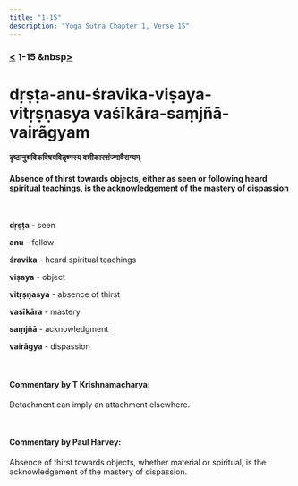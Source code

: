 ```yaml
---
title: "1-15"
description: "Yoga Sutra Chapter 1, Verse 15"
---
```


### [<](/Chapter-1/1-14) 1-15 &nbsp[>](/Chapter-1/1-16/)

# dṛṣṭa-anu-śravika-viṣaya-vitṛṣṇasya vaśīkāra-saṃjñā-vairãgyam

#### दृष्टानुश्रविकविषयवितृष्णस्य वशीकारसंज्णावैराग्यम्

#### Absence of thirst towards objects, either as seen or following heard spiritual teachings, is the acknowledgement of the mastery of dispassion

<br />

**dṛṣṭa** - seen <br />

**anu** - follow <br />

**śravika** - heard spiritual teachings <br />

**viṣaya** - object <br />

**vitṛṣṇasya** - absence of thirst <br />

**vaśīkāra** - mastery <br />

**saṃjñā** - acknowledgment <br />

**vairāgya** - dispassion <br />

<br />

#### Commentary by T Krishnamacharya:

Detachment can imply an attachment elsewhere.

<br />

#### Commentary by Paul Harvey:

Absence of thirst towards objects,
whether material or spiritual,
is the acknowledgement of the mastery of dispassion.
